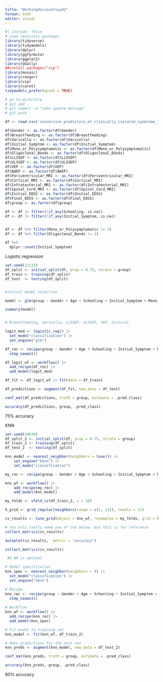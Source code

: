 ```yaml
---
title: "Workingdoccasetsuyd2"
format: html
editor: visual
---
```


```r
#| include: false
# Load necessary packages
library(tidyverse)
library(tidymodels)
library(dplyr)
library(ggformula)
library(ggplot2) 
library(GGally)
##install.packages("vip")
library(mosaic)
library(ranger)
library(vip)
library(caret)
tidymodels_prefer(quiet = TRUE) 

# go to directory
# git add .
# git commit -m "some update message"
# git push

```

```r
df <- read.csv('conversion_predictors_of_clinically_isolated_syndrome_to_multiple_sclerosis.csv')
```

```r
df$Gender <- as.factor(df$Gender)
df$Breastfeeding <- as.factor(df$Breastfeeding)
df$Varicella <- as.factor(df$Varicella)
df$Initial_Symptom <- as.factor(df$Initial_Symptom)
df$Mono_or_Polysymptomatic <- as.factor(df$Mono_or_Polysymptomatic)
df$Oligoclonal_Bands <- as.factor(df$Oligoclonal_Bands)
df$LLSSEP <- as.factor(df$LLSSEP)
df$ULSSEP <- as.factor(df$ULSSEP)
df$VEP <- as.factor(df$VEP)
df$BAEP <- as.factor(df$BAEP)
df$Periventricular_MRI <- as.factor(df$Periventricular_MRI)
df$Cortical_MRI <- as.factor(df$Cortical_MRI)
df$Infratentorial_MRI <- as.factor(df$Infratentorial_MRI)
df$Spinal_Cord_MRI <- as.factor(df$Spinal_Cord_MRI)
df$Initial_EDSS <- as.factor(df$Initial_EDSS)
df$Final_EDSS <- as.factor(df$Final_EDSS)
df$group <- as.factor(df$group)

df <- df |> filter(!if_any(Schooling, is.na))
df <- df |> filter(!if_any(Initial_Symptom, is.na))


df <- df %>% filter(Mono_or_Polysymptomatic != 3)
df <- df %>% filter(Oligoclonal_Bands != 2)

df %>%
  dplyr::count(Initial_Symptom)


```

Logistic regression


```r
set.seed(12121)
df_split <- initial_split(df, prop = 0.75, strata = group)
df_train <- training(df_split)
df_test  <- testing(df_split)


#initial model selection

model <- glm(group ~ Gender + Age + Schooling + Initial_Symptom + Mono_or_Polysymptomatic + Oligoclonal_Bands  + BAEP + Periventricular_MRI  + Infratentorial_MRI + Spinal_Cord_MRI, data = df_train, family = binomial)

summary(model)


# Breastfeeding, Varicella, LLSSEP, ULSSEP, VEP, Cortical

logit_mod <- logistic_reg() |>
  set_mode("classification") |>
  set_engine("glm")

df_rec <- recipe(group ~ Gender + Age + Schooling + Initial_Symptom + Mono_or_Polysymptomatic + Oligoclonal_Bands  + BAEP + Periventricular_MRI  + Infratentorial_MRI + Spinal_Cord_MRI, data = df_train, family = binomial) |>
  step_naomit()

df_logit_wf <- workflow() |>
  add_recipe(df_rec) |>
  add_model(logit_mod)

df_fit <- df_logit_wf |> fit(data = df_train)

df_predictions <- augment(df_fit, new_data = df_test)

conf_mat(df_predictions, truth = group, estimate = .pred_class)

accuracy(df_predictions, group, .pred_class)

```
75% accuracy


KNN

```r
set.seed(34039)
df_split_2 <- initial_split(df, prop = 0.75, strata = group)
df_train_2 <- training(df_split)
df_test_2  <- testing(df_split)

knn_model <- nearest_neighbor(neighbors = tune()) |>
    set_engine("kknn") |>
    set_mode("classification")

my_rec <- recipe(group ~ Gender + Age + Schooling + Initial_Symptom + Mono_or_Polysymptomatic + Oligoclonal_Bands  + BAEP + Periventricular_MRI  + Infratentorial_MRI + Spinal_Cord_MRI, data = df_train_2, family = binomial)

knn_wf <- workflow() |>
    add_recipe(my_rec) |>
    add_model(knn_model) 

my_folds <- vfold_cv(df_train_2, v = 10)

k_grid <- grid_regular(neighbors(range = c(1, 21)), levels = 11)

cv_results <- tune_grid(object = knn_wf, resamples = my_folds, grid = k_grid)

# You only really need one of the below, but this is for reference
collect_metrics(cv_results)

autoplot(cv_results,  metric = "accuracy")

collect_metrics(cv_results) 

 #9 NN is optimal
```

```r
# Model specification
knn_spec <- nearest_neighbor(neighbors = 9) |> 
  set_mode("classification") |> 
  set_engine("kknn")

# Recipe
knn_rec <- recipe(group ~ Gender + Age + Schooling + Initial_Symptom + Mono_or_Polysymptomatic + Oligoclonal_Bands  + BAEP + Periventricular_MRI  + Infratentorial_MRI + Spinal_Cord_MRI, data = df_train_2, family = binomial) |> 
  step_naomit()
  
# Workflow
knn_wf <- workflow() |>
  add_recipe(knn_rec) |>
  add_model(knn_spec)

# Fit model to training set
knn_model <- fit(knn_wf, df_train_2)

# Make predictions for the test set
knn_preds <- augment(knn_model, new_data = df_test_2)

conf_mat(knn_preds, truth = group, estimate = .pred_class)

accuracy(knn_preds, group, .pred_class)
```

80% accuracy
